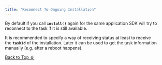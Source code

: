 ```yaml
---
title: "Reconnect To Ongoing Installation"
---
```


By default if you call **`install()`** again for the same application SDK will try to reconnect to the task if it is still available.

It is recommended to specify a way of receiving status at least to receive the **`taskId`** of the installation. Later it can be used to get the task information manually (e.g. after a reboot happens).

[Back to Top ⇧](#top)
